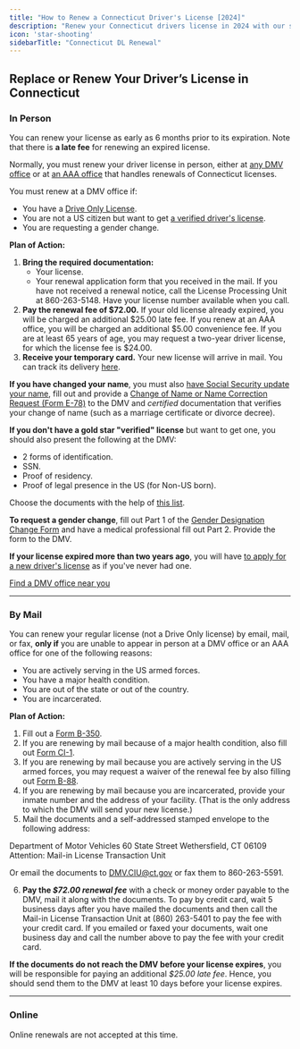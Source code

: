 ```yaml
---
title: "How to Renew a Connecticut Driver's License [2024]"
description: "Renew your Connecticut drivers license in 2024 with our simple, step-by-step guide. Find all the necessary requirements, forms, fees, and online renewal options to ensure a hassle-free experience. Stay legal and avoid fines - start your renewal process now!"
icon: 'star-shooting'
sidebarTitle: "Connecticut DL Renewal"
---
```


## Replace or Renew Your Driver’s License in Connecticut

### In Person

You can renew your license as early as 6 months prior to its expiration. Note that there is **a late fee** for renewing an expired license.

Normally, you must renew your driver license in person, either at [any DMV office](https://driving-tests.org/dmv-near-me/connecticut-dmv-office-locations/) or at [an AAA office](http://www.ct.gov/dmv/cwp/view.asp?a=808&q=244578) that handles renewals of Connecticut licenses.

You must renew at a DMV office if:
- You have a [Drive Only License](http://www.ct.gov/dmv/cwp/view.asp?a=805&q=547212).
- You are not a US citizen but want to get [a verified driver's license](http://www.ct.gov/dmv/cwp/view.asp?a=4078&q=477752).
- You are requesting a gender change.

**Plan of Action:**
1. **Bring the required documentation:**
   - Your license.
   - Your renewal application form that you received in the mail. If you have not received a renewal notice, call the License Processing Unit at 860-263-5148. Have your license number available when you call.
2. **Pay the renewal fee of $72.00.** If your old license already expired, you will be charged an additional $25.00 late fee. If you renew at an AAA office, you will be charged an additional $5.00 convenience fee. If you are at least 65 years of age, you may request a two-year driver license, for which the license fee is $24.00.
3. **Receive your temporary card.** Your new license will arrive in mail. You can track its delivery [here](https://dmvcardtrack.ct.gov/credentialtrackingweb/).

**If you have changed your name**, you must also [have Social Security update your name](https://faq.ssa.gov/link/portal/34011/34019/Article/3749/How-do-I-change-or-correct-my-name-on-my-Social-Security-number-card), fill out and provide a [Change of Name or Name Correction Request (Form E-78)](http://www.ct.gov/dmv/LIB/dmv/20/29/E-78.pdf) to the DMV and *certified* documentation that verifies your change of name (such as a marriage certificate or divorce decree).

**If you don't have a gold star "verified" license** but want to get one, you should also present the following at the DMV:
- 2 forms of identification.
- SSN.
- Proof of residency.
- Proof of legal presence in the US (for Non-US born).

Choose the documents with the help of [this list](http://www.ct.gov/dmv/cwp/view.asp?a=805&q=244772).

**To request a gender change**, fill out Part 1 of the [Gender Designation Change Form](http://www.ct.gov/dmv/lib/dmv/20/29/b-372.pdf) and have a medical professional fill out Part 2. Provide the form to the DMV.

**If your license expired more than two years ago**, you will have [to apply for a new driver's license](#level-5) as if you've never had one.

[Find a DMV office near you](https://driving-tests.org/dmv-near-me/)

---

### By Mail

You can renew your regular license (not a Drive Only license) by email, mail, or fax, **only if** you are unable to appear in person at a DMV office or an AAA office for one of the following reasons:
- You are actively serving in the US armed forces.
- You have a major health condition.
- You are out of the state or out of the country.
- You are incarcerated.

**Plan of Action:**
1. Fill out a [Form B-350](http://www.ct.gov/dmv/lib/dmv/b-350.pdf).
2. If you are renewing by mail because of a major health condition, also fill out [Form CI-1](http://www.ct.gov/dmv/lib/dmv/20/29/ci-1.pdf).
3. If you are renewing by mail because you are actively serving in the US armed forces, you may request a waiver of the renewal fee by also filling out [Form B-88](http://www.ct.gov/dmv/cwp/view.asp?a=818&q=245034).
4. If you are renewing by mail because you are incarcerated, provide your inmate number and the address of your facility. (That is the only address to which the DMV will send your new license.)
5. Mail the documents and a self-addressed stamped envelope to the following address:

Department of Motor Vehicles 60 State Street Wethersfield, CT 06109 Attention: Mail-in License Transaction Unit

Or email the documents to DMV.CIU@ct.gov or fax them to 860-263-5591.

6. **Pay the _$72.00 renewal fee_** with a check or money order payable to the DMV, mail it along with the documents. To pay by credit card, wait 5 business days after you have mailed the documents and then call the Mail-in License Transaction Unit at (860) 263-5401 to pay the fee with your credit card. If you emailed or faxed your documents, wait one business day and call the number above to pay the fee with your credit card.

**If the documents do not reach the DMV before your license expires**, you will be responsible for paying an additional _$25.00 late fee_. Hence, you should send them to the DMV at least 10 days before your license expires.

---

### Online

Online renewals are not accepted at this time.